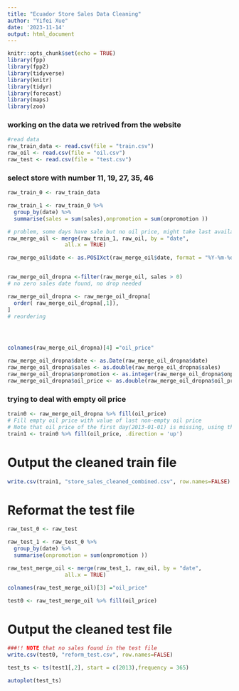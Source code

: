 ---
title: "Ecuador Store Sales Data Cleaning"
author: "Yifei Xue"
date: '2023-11-14'
output: html_document
---

```{r setup, include=FALSE}
knitr::opts_chunk$set(echo = TRUE)
library(fpp)
library(fpp2)
library(tidyverse)
library(knitr)
library(tidyr)
library(forecast)
library(maps)
library(zoo)

```

### working on the data we retrived from the website

```{r}
#read data
raw_train_data <- read.csv(file = "train.csv")
raw_oil <- read.csv(file = "oil.csv")
raw_test <- read.csv(file = "test.csv")
```

### select store with number 11, 19, 27, 35, 46 
```{r}
raw_train_0 <- raw_train_data

raw_train_1 <- raw_train_0 %>% 
  group_by(date) %>% 
  summarise(sales = sum(sales),onpromotion = sum(onpromotion ))


```




```{r}
# problem, some days have sale but no oil price, might take last available oil price to fill NA?
raw_merge_oil <- merge(raw_train_1, raw_oil, by = "date", 
                  all.x = TRUE) 

raw_merge_oil$date <- as.POSIXct(raw_merge_oil$date, format = "%Y-%m-%d")


raw_merge_oil_dropna <-filter(raw_merge_oil, sales > 0)
# no zero sales date found, no drop needed

raw_merge_oil_dropna <- raw_merge_oil_dropna[
  order( raw_merge_oil_dropna[,1]),
]
# reordering




colnames(raw_merge_oil_dropna)[4] ="oil_price"

```


```{r}
raw_merge_oil_dropna$date <- as.Date(raw_merge_oil_dropna$date)
raw_merge_oil_dropna$sales <- as.double(raw_merge_oil_dropna$sales)
raw_merge_oil_dropna$onpromotion <- as.integer(raw_merge_oil_dropna$onpromotion)
raw_merge_oil_dropna$oil_price <- as.double(raw_merge_oil_dropna$oil_price)
```


### trying to deal with empty oil price
```{r}
train0 <- raw_merge_oil_dropna %>% fill(oil_price)
# Fill empty oil price with value of last non-empty oil price
# Note that oil price of the first day(2013-01-01) is missing, using the second day to fill it 
train1 <- train0 %>% fill(oil_price, .direction = 'up')


```


# Output the cleaned train file
```{r}
write.csv(train1, "store_sales_cleaned_combined.csv", row.names=FALSE)
```


# Reformat the test file
```{r}
raw_test_0 <- raw_test

raw_test_1 <- raw_test_0 %>% 
  group_by(date) %>% 
  summarise(onpromotion = sum(onpromotion ))

raw_test_merge_oil <- merge(raw_test_1, raw_oil, by = "date", 
                  all.x = TRUE) 

colnames(raw_test_merge_oil)[3] ="oil_price"

test0 <- raw_test_merge_oil %>% fill(oil_price)


```


# Output the cleaned test file
```{r}
###!! NOTE that no sales found in the test file
write.csv(test0, "reform_test.csv", row.names=FALSE)
```


```{r}
test_ts <- ts(test1[,2], start = c(2013),frequency = 365)

autoplot(test_ts)


```






